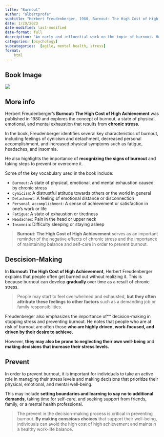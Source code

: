 ```yaml
---
title: "Burnout"
author: "albertprofe"
subtitle: "Herbert Freudenberger, 1980, Burnout: The High Cost of High Achievement"
date: 1/20/2023
date-modified: last-modified
date-format: full
description: "An early and influential work on the topic of burnout. Herbert Freudenberger explores the causes and symptoms of burnout and provides practical tips for avoiding and overcoming it."
categories: [psychology]
subcategories:  [agile, mental health, stress]
format:
    html
---
```


## Book Image

![](/books/burnout.jpg)

## More info


Herbert Freudenberger's **Burnout: The High Cost of High Achievement** was published in 1980 and explores the concept of burnout, a state of physical, emotional, and mental exhaustion that results from **chronic stress.**

::: {.callout-note}
In the book, Freudenberger identifies several key characteristics of burnout, including feelings of cynicism and detachment, decreased personal accomplishment, and increased physical symptoms such as fatigue, headaches, and insomnia.
:::

He also highlights the importance of **recognizing the signs of burnout** and taking steps to prevent or overcome it.

Some of the key vocabulary used in the book include:

- ``Burnout``: A state of physical, emotional, and mental exhaustion caused by chronic stress
- ``Cynicism``: A distrustful attitude towards others or the world in general
- ``Detachment``: A feeling of emotional distance or disconnection
- ``Personal accomplishment``: A sense of achievement or satisfaction in one's work or life
- ``Fatigue``: A state of exhaustion or tiredness
- ``Headaches``: Pain in the head or upper neck
- ``Insomnia``: Difficulty sleeping or staying asleep

> **Burnout: The High Cost of High Achievement** serves as an important reminder of the negative effects of chronic stress and the importance of maintaining balance and self-care in order to prevent burnout.

## Descision-Making

In **Burnout: The High Cost of High Achievement**, Herbert Freudenberger explains that people often get burned out without realizing it. This is because burnout can develop **gradually** over time as a result of chronic stress.

> People may start to feel overwhelmed and exhausted, **but they often attribute these feelings to other factors** such as a demanding job or family responsibilities.

Freudenberger also emphasizes the importance of** decision-making in stopping stress and preventing burnout. He notes that people who are at risk of burnout are often those **who are highly driven, work-focused, and driven by their desire to achieve.**

However, **they may also be prone to neglecting their own well-being** and **making decisions that increase their stress levels.**

## Prevent

In order to prevent burnout, it is important for individuals to take an active role in managing their stress levels and making decisions that prioritize their physical, emotional, and mental well-being.

This may include **setting boundaries and learning to say no to additional demands,** taking time for self-care, and seeking support from friends, family, or a mental health professional.

> The prevent in the decision-making process is critical in preventing burnout. **By making conscious choices** that support their well-being, individuals can avoid the high cost of high achievement and maintain a healthy work-life balance.